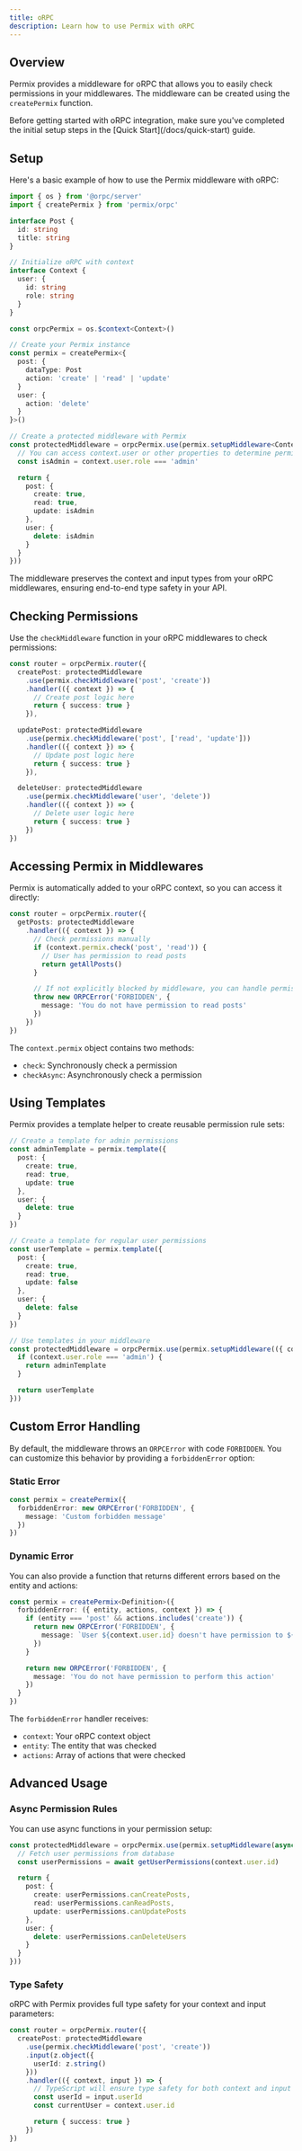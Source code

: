 ```yaml
---
title: oRPC
description: Learn how to use Permix with oRPC
---
```


## Overview

Permix provides a middleware for oRPC that allows you to easily check permissions in your middlewares. The middleware can be created using the `createPermix` function.

<Callout>
Before getting started with oRPC integration, make sure you've completed the initial setup steps in the [Quick Start](/docs/quick-start) guide.
</Callout>

<Steps>

<Step>

## Setup

Here's a basic example of how to use the Permix middleware with oRPC:

```ts twoslash
import { os } from '@orpc/server'
import { createPermix } from 'permix/orpc'

interface Post {
  id: string
  title: string
}

// Initialize oRPC with context
interface Context {
  user: {
    id: string
    role: string
  }
}

const orpcPermix = os.$context<Context>()

// Create your Permix instance
const permix = createPermix<{
  post: {
    dataType: Post
    action: 'create' | 'read' | 'update'
  }
  user: {
    action: 'delete'
  }
}>()

// Create a protected middleware with Permix
const protectedMiddleware = orpcPermix.use(permix.setupMiddleware<Context>(({ context }) => {
  // You can access context.user or other properties to determine permissions
  const isAdmin = context.user.role === 'admin'

  return {
    post: {
      create: true,
      read: true,
      update: isAdmin
    },
    user: {
      delete: isAdmin
    }
  }
}))
```

<Callout>
The middleware preserves the context and input types from your oRPC middlewares, ensuring end-to-end type safety in your API.
</Callout>

</Step>

<Step>

## Checking Permissions

Use the `checkMiddleware` function in your oRPC middlewares to check permissions:

```ts
const router = orpcPermix.router({
  createPost: protectedMiddleware
    .use(permix.checkMiddleware('post', 'create'))
    .handler(({ context }) => {
      // Create post logic here
      return { success: true }
    }),

  updatePost: protectedMiddleware
    .use(permix.checkMiddleware('post', ['read', 'update']))
    .handler(({ context }) => {
      // Update post logic here
      return { success: true }
    }),

  deleteUser: protectedMiddleware
    .use(permix.checkMiddleware('user', 'delete'))
    .handler(({ context }) => {
      // Delete user logic here
      return { success: true }
    })
})
```

</Step>

<Step>

## Accessing Permix in Middlewares

Permix is automatically added to your oRPC context, so you can access it directly:

```ts
const router = orpcPermix.router({
  getPosts: protectedMiddleware
    .handler(({ context }) => {
      // Check permissions manually
      if (context.permix.check('post', 'read')) {
        // User has permission to read posts
        return getAllPosts()
      }

      // If not explicitly blocked by middleware, you can handle permission failures here
      throw new ORPCError('FORBIDDEN', {
        message: 'You do not have permission to read posts'
      })
    })
})
```

The `context.permix` object contains two methods:
- `check`: Synchronously check a permission
- `checkAsync`: Asynchronously check a permission

</Step>

<Step>

## Using Templates

Permix provides a template helper to create reusable permission rule sets:

```ts
// Create a template for admin permissions
const adminTemplate = permix.template({
  post: {
    create: true,
    read: true,
    update: true
  },
  user: {
    delete: true
  }
})

// Create a template for regular user permissions
const userTemplate = permix.template({
  post: {
    create: true,
    read: true,
    update: false
  },
  user: {
    delete: false
  }
})

// Use templates in your middleware
const protectedMiddleware = orpcPermix.use(permix.setupMiddleware(({ context }) => {
  if (context.user.role === 'admin') {
    return adminTemplate
  }

  return userTemplate
}))
```

</Step>

</Steps>

## Custom Error Handling

By default, the middleware throws an `ORPCError` with code `FORBIDDEN`. You can customize this behavior by providing a `forbiddenError` option:

### Static Error

```ts
const permix = createPermix({
  forbiddenError: new ORPCError('FORBIDDEN', {
    message: 'Custom forbidden message'
  })
})
```

### Dynamic Error

You can also provide a function that returns different errors based on the entity and actions:

```ts
const permix = createPermix<Definition>({
  forbiddenError: ({ entity, actions, context }) => {
    if (entity === 'post' && actions.includes('create')) {
      return new ORPCError('FORBIDDEN', {
        message: `User ${context.user.id} doesn't have permission to ${actions.join('/')} a ${entity}`
      })
    }

    return new ORPCError('FORBIDDEN', {
      message: 'You do not have permission to perform this action'
    })
  }
})
```

The `forbiddenError` handler receives:
- `context`: Your oRPC context object
- `entity`: The entity that was checked
- `actions`: Array of actions that were checked

## Advanced Usage

### Async Permission Rules

You can use async functions in your permission setup:

```ts
const protectedMiddleware = orpcPermix.use(permix.setupMiddleware(async ({ context }) => {
  // Fetch user permissions from database
  const userPermissions = await getUserPermissions(context.user.id)

  return {
    post: {
      create: userPermissions.canCreatePosts,
      read: userPermissions.canReadPosts,
      update: userPermissions.canUpdatePosts
    },
    user: {
      delete: userPermissions.canDeleteUsers
    }
  }
}))
```

### Type Safety

oRPC with Permix provides full type safety for your context and input parameters:

```ts
const router = orpcPermix.router({
  createPost: protectedMiddleware
    .use(permix.checkMiddleware('post', 'create'))
    .input(z.object({
      userId: z.string()
    }))
    .handler(({ context, input }) => {
      // TypeScript will ensure type safety for both context and input
      const userId = input.userId
      const currentUser = context.user.id

      return { success: true }
    })
})
```
